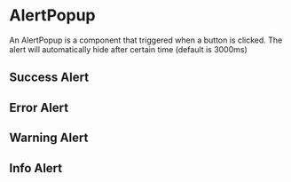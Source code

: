 
<Meta of={AlertPopupStories} />

# AlertPopup

An AlertPopup is a component that triggered when a button is clicked. The alert will automatically hide after certain time (default is 3000ms)

<Controls />

## Success Alert

<Canvas of={AlertPopupStories.WithTypeSuccess} />

## Error Alert

<Canvas of={AlertPopupStories.WithTypeError} />

## Warning Alert

<Canvas of={AlertPopupStories.WithTypeWarning} />

## Info Alert

<Canvas of={AlertPopupStories.WithTypeInfo} />
